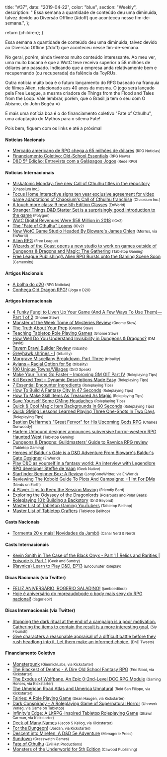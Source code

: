 
  title: "#37",
  date: "2019-04-22",
  color: "blue",
  section: "Weekly",
  description:
    "    Essa semana a quantidade de conteúdo deu uma diminuida, talvez devido ao Diversão Offline (#doff) que aconteceu nesse fim-de-semana.",
};

  return <InternalLayout meta={meta}>{children}</InternalLayout>;
}

Essa semana a quantidade de conteúdo deu uma diminuida, talvez devido ao Diversão Offline (#doff) que aconteceu nesse fim-de-semana.

No geral, porém, ainda tivemos muito conteúdo interessante. Ao meu ver, uma muito bacana é que a WotC teve receiva superior a 58 milhões de dólares ano passado. Indicando que a empresa anda relativamente bem e recupernando (ou recuperada) da falência da ToyRUs.

Outra notícia muito boa é o futuro lançamento do RPG baseado na franquia de filmes Alien, relacionado aos 40 anos da mesma. O jogo será lançado pela Free League, a mesma criadora de Things from the Flood and Tales from the Loop. Vale lembrar, porém, que o Brasil já tem o seu com O Abismo, do John Bogéa =)

E mais uma notícia boa é o do financiamento coletivo "Fate of Cthulhu", uma adaptação do Mythos para o sitema Fate!

Pois bem, fiquem com os links e até a próxima!

#### Notícias Nacionais

- [Mercado americano de RPG chega a 65 milhões de dólares] <small>(RPG Notícias)</small>
- [Financiamento Coletivo: Old-School Essentials] <small>(RPG News)</small>
- [D&D 5ª Edição: Entrevista com a Galápagos Jogos] <small>(Rede RPG)</small>

#### Notícias Internacionais

- [Miskatonic Monday: five new Call of Cthulhu titles in the repository] <small>(Chaosium Inc.)</small>
- [Focus Home Interactive signs ten year exclusive agreement for video game adaptations of Chaosium's Call of Cthulhu franchise] <small>(Chaosium Inc.)</small>
- [A touch more class: 9 new 5th Edition Classes] <small>(EnWorld)</small>
- [Stranger Things D&D Starter Set is a surprisingly good introduction to the game] <small>(Polygon)</small>
- [WotC Digital Revenues Were $58 Million in 2018] <small>(ICv2)</small>
- [The "Fate of Cthulhu" Looms] <small>(ICv2)</small>
- [New WotC Game Studio Headed By Bioware's James Ohlen] <small>(Morrus, via EnWorld)</small>
- [Alien RPG] <small>(Free League)</small>
- [Wizards of the Coast opens a new studio to work on games outside of Dungeons & Dragons and Magic: The Gathering] <small>(Tabletop Gaming)</small>
- [Free League Publishing’s Alien RPG Bursts onto the Gaming Scene Soon] <small>(Gameosity)</small>

#### Artigos Nacionais

- [A bolha do d20] <small>(RPG Notícias)</small>
- [Conheça Old Dragon RPG!] <small>(Joga o D20)</small>

#### Artigos Internacionais

- [4 Funky Fungi to Liven Up Your Game (And A Few Ways To Use Them)—Part 1 of 2] <small>(Gnome Stew)</small>
- [Monster of the Week Tome of Mysteries Review] <small>(Gnome Stew)</small>
- [The Truth About Your Prep] <small>(Gnome Stew)</small>
- [Teaching Tabletop Role Playing Games] <small>(Gnome Stew)</small>
- [How Well Do You Understand Invisibility in Dungeons & Dragons?] <small>(DM David)</small>
- [Tavern Brawl Builder Review] <small>(tribality)</small>
- [Greyhawk shrines - I] <small>(tribality)</small>
- [Morgrave Miscellany Breakdown, Part Three] <small>(tribality)</small>
- [Avians – Racial Option for 5e] <small>(tribality)</small>
- [100 Unique Towns/Villages] <small>(DnD Speak)</small>
- [Make Your Turns Go Faster – Improving GM GIT Part IV] <small>(Roleplaying Tips)</small>
- [Kill Boxed Text – Dynamic Descriptions Made Easy] <small>(Roleplaying Tips)</small>
- [7 Essential Encounter Ingredients] <small>(Roleplaying Tips)</small>
- [How To Build A Fantasy City In 47 Seconds] <small>(Roleplaying Tips)</small>
- [How To Make Skill Items As Treasured As Magic] <small>(Roleplaying Tips)</small>
- [Save Yourself Some GMing Headaches] <small>(Roleplaying Tips)</small>
- [Quick & Cool Magic Item Backgrounds In 60 Seconds] <small>(Roleplaying Tips)</small>
- [Quick GMing Lessons Learned Playing Three One-Shots In Two Days] <small>(Roleplaying Tips)</small>
- [Bastien DeHarme’s "Great Fervor" for His Upcoming Gods RPG] <small>(Charles Dunwoody)</small>
- [Harlem Unbound designer announces subversive horror-western RPG Haunted West] <small>(Tabletop Gaming)</small>
- [Dungeons & Dragons: Guildmasters' Guide to Ravnica RPG review] <small>(Tabletop Gaming)</small>
- [Heroes of Baldur's Gate is a D&D Adventure From Bioware's Baldur's Gate Designer] <small>(EnWorld)</small>
- [Play D&D as yourself in a fantasy world: An interview with Legendlore RPG developer Steffie de Vaan] <small>(Geek Native)</small>
- [Starfinder Beginner Box: A Review] <small>(LongGoneWritter, via EnWorld)</small>
- [Reviewing The Kobold Guide To Plots And Campaigns: +1 Int For DMs] <small>(Nerds on Earth)</small>
- [4 Player Tips to Keep the Session Moving] <small>(Friendly Bard)</small>
- [Exploring the Odyssey of the Dragonlords] <small>(Polarouds and Polar Bears)</small>
- [Roleplaying 101: Building a Backstory] <small>(DnD Beyond)</small>
- [Master List of Tabletop Gaming YouTubers] <small>(Tabletop Bellhop)</small>
- [Master List of Tabletop Crafters] <small>(Tabletop Bellhop)</small>

#### Casts Nacionais

- [Tormenta 20 e mais! Novidades da Jambô] <small>(Canal Nerd & Nerd)</small>

#### Casts Internacionais

- [Kevin Smith in The Case of the Black Onyx - Part 1 | Relics and Rarities | Episode 5, Part 1] <small>(Geek and Sundry)</small>
- [(Ravnica) Learn to Play D&D, EP13] <small>(Encounuter Roleplay)</small>

#### Dicas Nacionais (via Twitter)

- [FELIZ ANIVERSÁRIO, ROGERIO SALADINO!] <small>(jamboeditora)</small>
- [Hoje é aniversário do moreaudobode o body mais sexy do RPG nacional!] <small>(tiagoriebir)</small>

#### Dicas Internacionais (via Twitter)

- [Stopping the dark ritual at the end of a campaign is a poor motivation. Gathering the items to contain the result is a more interesting goal.] <small>(Sly Flourish)</small>
- [Give characters a reasonable appraisal of a difficult battle before they rush headlong into it. Let them make an informed choice.] <small>(DnD Tweets)</small>

#### Financiamento Coletivo

- [Monsterpunk] <small>(GimmickLabs, via Kickstarter)</small>
- [The Blackest of Deaths - A Dire Old School Fantasy RPG] <small>(Eric Bloat, via Kickstarter)</small>
- [The Exodus of Wolfbane, An Epic 0-2nd-Level DCC RPG Module] <small>(Gaming Honors, via Kickstarter)</small>
- [The Umerican Road Atlas and Umerica Unnatural] <small>(Reid San Filippo, via Kickstarter)</small>
- [Fairies: A Role Playing Game] <small>(Sean Haugen, via Kickstarter)</small>
- [Dark Conspiracy - A Roleplaying Game of Supernatural Horror] <small>(Uhrwerk Verlag, via Game on Tabletop)</small>
- [Infinity's Edge: A LitRPG-Inspired Tabletop Roleplaying Game] <small>(Shawn Carman, via Kickstarter)</small>
- [Deck of Many Names] <small>(Jacob S Kellog, via Kickstarter)</small>
- [For the Dungeon!] <small>(Jordan, via Kickstarter)</small>
- [Descent into Mirefen: A D&D 5e Adventure] <small>(Menagerie Press)</small>
- [Sundown] <small>(Grasswatch Games)</small>
- [Fate of Cthulhu] <small>(Evil Hat Productions)</small>
- [Monsters of the Underworld for 5th Edition] <small>(Cawood Publishing)</small>

[mercado americano de rpg chega a 65 milhões de dólares]: https://medium.com/rpgnoticias/mercado-americano-de-rpg-chega-a-65-milhões-de-dólares-80b32898fa9c
[financiamento coletivo: old-school essentials]: https://newsrpg.wordpress.com/2019/04/27/financiamento-coletivo-old-school-essentials/
[d&d 5ª edição: entrevista com a galápagos jogos]: https://www.rederpg.com.br/2019/04/28/dd-5a-edicao-entrevista-com-a-galapagos-jogos/
[miskatonic monday: five new call of cthulhu titles in the repository]: https://www.chaosium.com/blogmiskatonic-monday-five-new-call-of-cthulhu-titles-in-the-repository/
[focus home interactive signs ten year exclusive agreement for video game adaptations of chaosium's call of cthulhu franchise]: https://www.chaosium.com/blogfocus-home-interactive-signs-ten-year-exclusive-agreement-for-video-game-adaptations-of-chaosiums-call-of-cthulhu-franchise/
[a touch more class: 9 new 5th edition classes]: http://www.enworld.org/atouchmoreclass/
[stranger things d&d starter set is a surprisingly good introduction to the game]: https://www.polygon.com/2019/4/22/18511302/stranger-things-dungeons-and-dragons-starter-set-review
[wotc digital revenues were $58 million in 2018]: https://icv2.com/articles/news/view/43041/hasbro-gaming-revenues-up-20-q1
[the "fate of cthulhu" looms]: https://icv2.com/articles/news/view/43045/the-fate-cthulhu-looms
[new wotc game studio headed by bioware's james ohlen]: http://www.enworld.org/forum/content.php?6242-New-WotC-Game-Studio-Headed-By-Bioware-s-James-Ohlen
[alien rpg]: https://alien-rpg.com
[wizards of the coast opens a new studio to work on games outside of dungeons & dragons and magic: the gathering]: https://www.tabletopgaming.co.uk/board-games/news/wizards-of-the-coast-opens-a-new-studio-to-work-on-games-outside-of
[free league publishing’s alien rpg bursts onto the gaming scene soon]: https://gameosity.com/2019/04/28/free-league-publishings-alien-rpg-bursts-onto-the-gaming-scene-soon/
[a bolha do d20]: https://medium.com/rpgnoticias/a-bolha-do-d20-4979d6ab5466?fbclid=IwAR1biznvlOGfKJkb4IWqAYjzsjnWLCI73OmIqAyeSxOXr9Ka1A11uR275Hg
[conheça old dragon rpg!]: https://jogaod20.blogspot.com/2019/04/old-dragon-rpg.html
[4 funky fungi to liven up your game (and a few ways to use them)—part 1 of 2]: https://gnomestew.com/4-funky-fungi-to-liven-up-your-game-and-a-few-ways-to-use-them-part-1-of-2/
[monster of the week tome of mysteries review]: https://gnomestew.com/monster-of-the-week-tome-of-mysteries-review/
[the truth about your prep]: https://gnomestew.com/the-truth-about-your-prep/
[teaching tabletop role playing games]: https://gnomestew.com/teaching-tabletop-role-playing-games/
[how well do you understand invisibility in dungeons & dragons?]: https://dmdavid.com/tag/how-well-do-you-understand-invisibility-in-dungeons-dragons/
[tavern brawl builder review]: https://www.tribality.com/2019/04/23/tavern-brawl-builder-review/
[greyhawk shrines - i]: https://www.tribality.com/2019/04/24/greyhawk-shrines-i/
[morgrave miscellany breakdown, part three]: https://www.tribality.com/2019/04/25/morgrave-miscellany-breakdown-part-three/
[avians – racial option for 5e]: https://www.tribality.com/2019/04/26/avians-racial-option-for-5e/
[100 unique towns/villages]: http://dndspeak.com/2019/04/100-unique-towns-villages/
[make your turns go faster – improving gm git part iv]: https://www.roleplayingtips.com/running-games/make-your-turns-go-faster-improving-gm-git-part-iv/
[kill boxed text – dynamic descriptions made easy]: https://www.roleplayingtips.com/adventure-building/kill-boxed-text-dynamic-descriptions-made-easy/
[7 essential encounter ingredients]: https://www.roleplayingtips.com/adventure-building/7-essential-encounter-ingredients/
[how to build a fantasy city in 47 seconds]: https://www.roleplayingtips.com/world-building/how-to-build-a-fantasy-city-in-47-seconds/
[how to make skill items as treasured as magic]: https://www.roleplayingtips.com/adventure-building/how-to-make-skill-items-as-treasured-as-magic/
[save yourself some gming headaches]: https://www.roleplayingtips.com/running-games/save-yourself-some-gming-headaches/
[quick & cool magic item backgrounds in 60 seconds]: https://www.roleplayingtips.com/running-games/quick-cool-magic-item-backgrounds-in-60-seconds/
[quick gming lessons learned playing three one-shots in two days]: https://www.roleplayingtips.com/running-games/quick-gming-lessons-learned-playing-three-one-shots-in-two-days/
[bastien deharme’s "great fervor" for his upcoming gods rpg]: http://www.enworld.org/forum/content.php?6189-Bastien-DeHarme%92s-Great-Fervor-for-His-Upcoming-Gods-RPG
[harlem unbound designer announces subversive horror-western rpg haunted west]: https://www.tabletopgaming.co.uk/board-games/news/harlem-unbound-designer-announces-subversive-horror-western-rpg
[dungeons & dragons: guildmasters' guide to ravnica rpg review]: https://www.tabletopgaming.co.uk/board-games/reviews/dungeons-dragons-guildmasters-guide-to-ravnica-rpg-review
[heroes of baldur's gate is a d&d adventure from bioware's baldur's gate designer]: http://www.enworld.org/forum/content.php?6238-Hereos-of-Baldur-s-Gate-is-a-D-D-Adventure-From-Bioware-s-Baldur-s-Gate-Designer&D-Adventure-From-Bioware-s-Baldur-s-Gate-Designer=
[play d&d as yourself in a fantasy world: an interview with legendlore rpg developer steffie de vaan]: https://www.geeknative.com/65370/play-dd-as-yourself-in-a-fantasy-world-an-interview-with-legendlore-rpg-developer-steffie-de-vaan/
[starfinder beginner box: a review]: http://www.enworld.org/forum/content.php?6204-Starfinder-Beginner-Box-A-Review
[reviewing the kobold guide to plots and campaigns: +1 int for dms]: https://nerdsonearth.com/2016/09/kobold-guide-plots-campaigns/
[4 player tips to keep the session moving]: https://friendlybard.com/2019/04/4-player-tips-to-keep-the-session-moving/
[exploring the odyssey of the dragonlords]: http://polaroidsandpolarbears.co.uk/geek-and-gaming/exploring-the-odyssey-of-the-dragonlords/
[roleplaying 101: building a backstory]: https://www.dndbeyond.com/posts/478-roleplaying-101-building-a-backstory
[master list of tabletop gaming youtubers]: https://tabletopbellhop.com/tabletop-gaming-youtubers/
[master list of tabletop crafters]: https://tabletopbellhop.com/crafters/
[tormenta 20 e mais! novidades da jambô]: https://www.youtube.com/watch?v=HRPP98s2z1Q
[kevin smith in the case of the black onyx - part 1 | relics and rarities | episode 5, part 1]: https://www.youtube.com/watch?v=BH34BVTQzRs
[(ravnica) learn to play d&d, ep13]: https://www.youtube.com/watch?v=WASNwQAzVYw
[feliz aniversário, rogerio saladino!]: https://twitter.com/jamboeditora/status/1122461646683869184
[hoje é aniversário do moreaudobode o body mais sexy do rpg nacional!]: https://twitter.com/tiagoriebir/status/1122287529200369665
[stopping the dark ritual at the end of a campaign is a poor motivation. gathering the items to contain the result is a more interesting goal.]: https://twitter.com/SlyFlourish/status/1121066989269737472
[give characters a reasonable appraisal of a difficult battle before they rush headlong into it. let them make an informed choice.]: https://twitter.com/DnDTweets/status/1122197218872778752
[monsterpunk]: https://www.kickstarter.com/projects/ggwp/monsterpunk
[the blackest of deaths - a dire old school fantasy rpg]: https://www.kickstarter.com/projects/ericfrombloatgames/the-blackest-of-deaths-a-dire-old-school-fantasy-r
[the exodus of wolfbane, an epic 0-2nd-level dcc rpg module]: https://www.kickstarter.com/projects/678371966/the-exodus-of-wolfbane-an-epic-0-to-2nd-level-rpg
[the umerican road atlas and umerica unnatural]: https://www.kickstarter.com/projects/276689953/the-umerican-road-atlas-and-umerica-unnatural
[fairies: a role playing game]: https://www.kickstarter.com/projects/376875342/fairies-a-role-playing-game
[dark conspiracy - a roleplaying game of supernatural horror]: https://www.gameontabletop.com/crowdfunding-189.html
[infinity's edge: a litrpg-inspired tabletop roleplaying game]: https://www.kickstarter.com/projects/1860935013/infinitys-edge-a-litrpg-inspired-tabletop-roleplay
[deck of many names]: https://www.kickstarter.com/projects/1537872810/deck-of-many-names
[for the dungeon!]: https://www.kickstarter.com/projects/thearmoredduck/for-the-dungeon
[descent into mirefen: a d&d 5e adventure]: https://www.kickstarter.com/projects/482738549/descent-into-mirefen-a-dandd-5e-adventure
[sundown]: https://www.kickstarter.com/projects/grasswatchgames/sundown
[fate of cthulhu]: https://www.kickstarter.com/projects/evilhat/fate-of-cthulhu
[monsters of the underworld for 5th edition]: https://www.kickstarter.com/projects/1875657065/monsters-of-the-underworld-for-5th-edition
